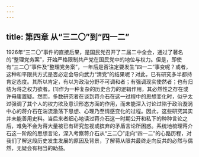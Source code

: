 ```yaml
---
---
---
```

title: 第四章 从“三二〇”到“四一二”
---




1926年“三二〇”事件的直接后果，是国民党召开了二届二中全会，通过了著名的“整理党务案”，开始严格限制共产党在国民党中的地位与权力。但是，即使有“三二〇”事件及“整理党务案”，一年后是否注定要发生“四一二”事变呢？或者，这种和平限共方式是否必定会导向武力“清党”的结果呢？对此，已有研究多半都持肯定态度。其所以肯定，有以为政治分野不可调和者；有强调现实使然者；也有归结为蒋之权力欲者。[1]作为一种复杂的历史合力的逻辑作用，其必然性之存在或许毋庸置疑。然而，多数研究者在谈到蒋介石在这一过程中的思想变化时，似乎太过强调了其个人的权力欲及意识形态方面的作用，而未能深入讨论过陷于政治漩涡中心的蒋介石在湍流激荡下思想、心理乃至情感变化的过程。因此，这些研究其实并未能善用史料。当后来者细心地读过蒋介石这一时期公开和私下的种种言论之后，难免不会为蒋大量被已有研究忽视或摈弃的矛盾言论所困惑。系统地梳理蒋介石这一阶段的思想言论，深入考察蒋介石从“三二〇”走向“四一二”的心路历程，对我们了解这段历史发生发展的原因及背景，了解蒋从限共最终走向反共的必然与偶然，无疑会有相当的助益。